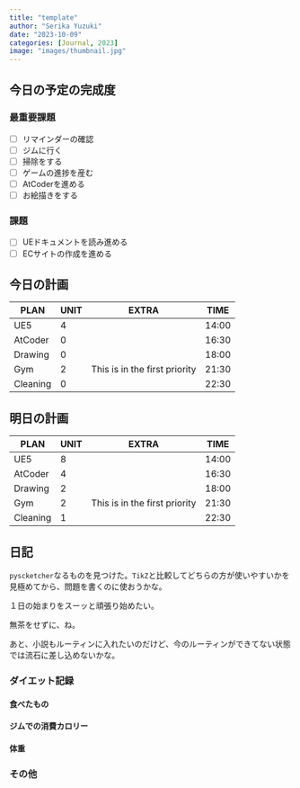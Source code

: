 ```yaml
---
title: "template"
author: "Serika Yuzuki"
date: "2023-10-09"
categories: [Journal, 2023]
image: "images/thumbnail.jpg"
---
```


<!-- TODO: Title, Date を変更したのちにこのコメントを消してください -->

## 今日の予定の完成度

### 最重要課題

- [ ] リマインダーの確認
- [ ] ジムに行く
- [ ] 掃除をする
- [ ] ゲームの進捗を産む
- [ ] AtCoderを進める
- [ ] お絵描きをする

### 課題

- [ ] UEドキュメントを読み進める
- [ ] ECサイトの作成を進める

## 今日の計画

|   PLAN   | UNIT |             EXTRA             | TIME  |
| -------- | ---- | ----------------------------- | ----- |
| UE5      | 4    |                               | 14:00 |
| AtCoder  | 0    |                               | 16:30 |
| Drawing  | 0    |                               | 18:00 |
| Gym      | 2    | This is in the first priority | 21:30 |
| Cleaning | 0    |                               | 22:30 |

## 明日の計画

|   PLAN   | UNIT |             EXTRA             | TIME  |
| -------- | ---- | ----------------------------- | ----- |
| UE5      | 8    |                               | 14:00 |
| AtCoder  | 4    |                               | 16:30 |
| Drawing  | 2    |                               | 18:00 |
| Gym      | 2    | This is in the first priority | 21:30 |
| Cleaning | 1    |                               | 22:30 |

## 日記

`pyscketcher`なるものを見つけた。`TikZ`と比較してどちらの方が使いやすいかを見極めてから、問題を書くのに使おうかな。

１日の始まりをスーッと頑張り始めたい。

無茶をせずに、ね。

あと、小説もルーティンに入れたいのだけど、今のルーティンができてない状態では流石に差し込めないかな。

### ダイエット記録

#### 食べたもの

#### ジムでの消費カロリー

#### 体重

### その他